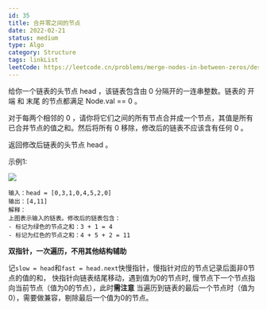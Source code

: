 ```yaml
---
id: 35
title: 合并零之间的节点
date: 2022-02-21
status: medium
type: Algo
category: Structure
tags: linkList
leetCode: https://leetcode.cn/problems/merge-nodes-in-between-zeros/description/
---
```


<Note>

给你一个链表的头节点 head ，该链表包含由 0 分隔开的一连串整数。链表的 开端 和 末尾 的节点都满足 Node.val == 0 。

对于每两个相邻的 0 ，请你将它们之间的所有节点合并成一个节点，其值是所有已合并节点的值之和。然后将所有 0 移除，修改后的链表不应该含有任何 0 。

返回修改后链表的头节点 head 。

</Note>

示例1:

![](https://assets.leetcode.com/uploads/2022/02/02/ex1-1.png)

```
输入：head = [0,3,1,0,4,5,2,0]
输出：[4,11]
解释：
上图表示输入的链表。修改后的链表包含：
- 标记为绿色的节点之和：3 + 1 = 4
- 标记为红色的节点之和：4 + 5 + 2 = 11
```

**双指针，一次遍历，不用其他结构辅助**

记`slow = head`和`fast = head.next`快慢指针，慢指针对应的节点记录后面非0节点的值的和，
快指针向链表结尾移动，遇到值为0的节点时, 慢节点下一个节点指向当前节点（值为0的节点），此时**需注意**
当遍历到链表的最后一个节点时（值为0），需要做兼容，剔除最后一个值为0的节点。

